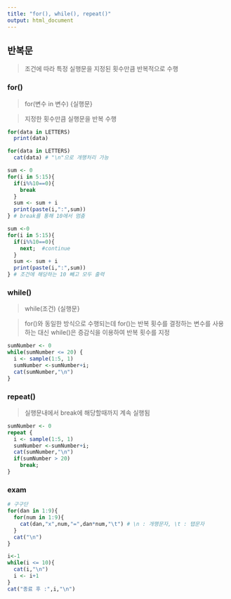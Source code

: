 ```yaml
---
title: "for(), while(), repeat()"
output: html_document
---
```


## 반복문
> 조건에 따라 특정 실행문을 지정된 횟수만큼 반복적으로 수행

### for()
> for(변수 in 변수) {실행문}

> 지정한 횟수만큼 실행문을 반복 수행

```r
for(data in LETTERS) 
  print(data)

for(data in LETTERS) 
  cat(data) # "\n"으로 개행처리 가능
```

```r
sum <- 0
for(i in 5:15){
  if(i%%10==0){
    break
  }
  sum <- sum + i
  print(paste(i,":",sum))
} # break를 통해 10에서 멈춤
```

```r
sum <-0
for(i in 5:15){
  if(i%%10==0){
    next;  #continue
  }
  sum <- sum + i
  print(paste(i,":",sum))
} # 조건에 해당하는 10 빼고 모두 출력
```

### while()
> while(조건) {실행문}

> for()와 동일한 방식으로 수행되는데 for()는 반복 횟수를 결정하는 변수를 사용하는 대신 while()은 증감식을 이용하여 반복 횟수를 지정

```r
sumNumber <- 0
while(sumNumber <= 20) { 
  i <- sample(1:5, 1) 
  sumNumber <-sumNumber+i; 
  cat(sumNumber,"\n")
} 
```



### repeat()
> 실행문내에서 break에 해당할때까지 계속 실행됨

```r
sumNumber <- 0
repeat { 
  i <- sample(1:5, 1) 
  sumNumber <-sumNumber+i; 
  cat(sumNumber,"\n")
  if(sumNumber > 20)
    break;
}
```

### exam

```r
# 구구단
for(dan in 1:9){
  for(num in 1:9){
    cat(dan,"x",num,"=",dan*num,"\t") # \n : 개행문자, \t : 탭문자
  }
  cat("\n")
}
```

```r
i<-1
while(i <= 10){
  cat(i,"\n")
  i <- i+1
}
cat("종료 후 :",i,"\n")
```

